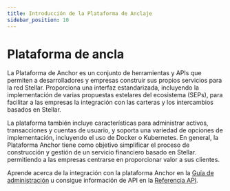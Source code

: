 ```yaml
---
title: Introducción de la Plataforma de Anclaje
sidebar_position: 10
---
```


# Plataforma de ancla

La Plataforma de Anchor es un conjunto de herramientas y APIs que permiten a desarrolladores y empresas construir sus propios servicios para la red Stellar. Proporciona una interfaz estandarizada, incluyendo la implementación de varias propuestas estelares del ecosistema (SEPs), para facilitar a las empresas la integración con las carteras y los intercambios basados en Stellar.

La plataforma también incluye características para administrar activos, transacciones y cuentas de usuario, y soporta una variedad de opciones de implementación, incluyendo el uso de Docker o Kubernetes. En general, la Plataforma Anchor tiene como objetivo simplificar el proceso de construcción y gestión de un servicio financiero basado en Stellar. permitiendo a las empresas centrarse en proporcionar valor a sus clientes.

Aprende acerca de la integración con la plataforma Anchor en la [Guía de administración](./admin-guide/README.mdx) u consigue información de API en la [Referencia API](./api-reference/README.mdx).
